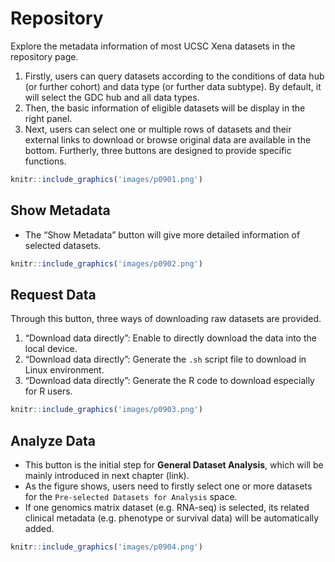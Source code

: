 # Repository

Explore the metadata information of most UCSC Xena datasets in the repository page.

1. Firstly, users can query datasets according to the conditions of data hub (or further cohort) and data type (or further data subtype). By default, it will select the GDC hub and all data types.
2. Then, the basic information of eligible datasets will be display in the right panel. 
3. Next, users can select one or multiple rows of datasets and their external links to download or browse original data are available in the bottom. Furtherly, three buttons are designed to provide specific functions.

```r
knitr::include_graphics('images/p0901.png')
```


## Show Metadata

- The "Show Metadata" button will give more detailed information of selected datasets.

```r
knitr::include_graphics('images/p0902.png')
```


## Request Data

Through this button, three ways of downloading raw datasets are provided.

1. "Download data directly": Enable to directly download the data into the local device.
2. "Download data directly": Generate the `.sh` script file to download in Linux environment.
3. "Download data directly": Generate the R code to download especially for R users.

```r
knitr::include_graphics('images/p0903.png')
```




## Analyze Data

- This button is the initial step for **General Dataset Analysis**, which will be mainly introduced in next chapter (link).
- As the figure shows, users need to firstly select one or more datasets for the `Pre-selected Datasets for Analysis` space. 
- If one genomics matrix dataset (e.g. RNA-seq) is selected, its related clinical metadata (e.g. phenotype or survival data) will be automatically added.


```r
knitr::include_graphics('images/p0904.png')
```

